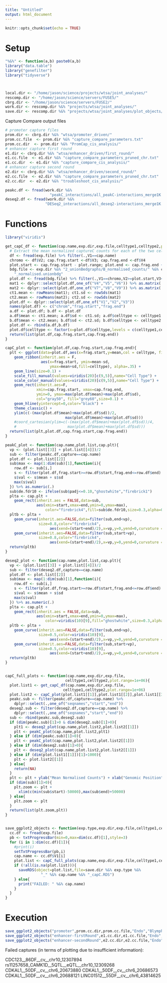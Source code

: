 ```yaml
---
title: "Untitled"
output: html_document
---
```


```r
knitr::opts_chunk$set(echo = TRUE)
```

# Setup 


```r

"%&%" <- function(a,b) paste0(a,b)
library("data.table")
library("genefilter")
library("tidyverse")



local.dir <- "/home/jason/science/projects/wtsa/joint_analyses/"
rescomp.dir <- "/home/jason/science/servers/FUSE5/"
cbrg.dir <- "/home/jason/science/servers/FUSE2/"
work.dir <- rescomp.dir %&% "projects/wtsa/joint_analyses/"
save.dir <- rescomp.dir %&% "projects/wtsa/joint_analyses/plot_objects/"

```


Capture Compare output files 

```r

# promoter capture files 
prom.dir <- cbrg.dir %&% "wtsa/promoter_driven/"
prom.cc.file  <- prom.dir %&% "capture_compare_parameters.txt"
prom.cc.dir  <- prom.dir %&% "PromCap_cis_analysis/"
# enhancer capture first round  
e1.dir <- cbrg.dir %&% "wtsa/enhancer_driven/first_round/"
e1.cc.file  <- e1.dir %&% "capture_compare_parameters_pruned_chr.txt"
e1.cc.dir  <- e1.dir %&% "capture_compare_cis_analysis/"
# enhancer capture second round  
e2.dir <- cbrg.dir %&% "wtsa/enhancer_driven/second_round/"
e2.cc.file  <- e2.dir %&% "capture_compare_parameters_pruned_chr.txt"
e2.cc.dir  <- e2.dir %&% "troubleshoot_cis_analysis/"

```


```r

peakc.df <- fread(work.dir %&% 
                    "peakC_interactions/all_peakC-interactions_merge1K.txt")
deseq2.df <- fread(work.dir %&%
                  "DESeq2_interactions/all_deseq2-interactions_merge1K.txt")

```



# Functions

```r

library("viridis")

get_capC_df <- function(cap.name,exp.dir,exp.file,celltype1,celltype2,plot.range=1e+06){
  # Extract the mean normalized captureC counts for each of the two cell types 
  df <- fread(exp.file) %>% filter(.,V1==cap.name)
  chromo <- df$V2; cap.frag.start <-df$V3; cap.frag.end <-df$V4
  plot.start <- cap.frag.start - plot.range; plot.end <- cap.frag.end + plot.range
  bdg.file <- exp.dir %&% "2_unionBedgraphs/B_normalised_counts/" %&% cap.name %&%
    "_normalised.unionbdg"
  plot.df <- fread(bdg.file) %>% filter(.,V1==chromo,V2>=plot.start,V3<=plot.end)
  mat1 <- dplyr::select(plot.df,one_of("V4","V5","V6")) %>% as.matrix(.)
  mat2 <- dplyr::select(plot.df,one_of("V7","V8","V9")) %>% as.matrix(.)
  ct1.mean <- rowMeans(mat1); ct1.sd <- rowSds(mat1)
  ct2.mean <- rowMeans(mat2); ct2.sd <- rowSds(mat2)
  plot.df <- dplyr::select(plot.df,one_of("V1","V2","V3"))
  names(plot.df) <- c("chrom","frag.start","frag.end")
  a.df <- plot.df; b.df <- plot.df
  a.df$mean <- ct1.mean; a.df$sd <- ct1.sd; a.df$celltype <- celltype1
  b.df$mean <- ct2.mean; b.df$sd <- ct2.sd; b.df$celltype <- celltype2
  plot.df <- rbind(a.df,b.df)
  plot.df$celltype <- factor(x=plot.df$celltype,levels = c(celltype1,celltype2))
  return(list(plot.df,cap.frag.start,cap.frag.end))
}

capC_plot <- function(plot.df,cap.frag.start,cap.frag.end){
  plt <- ggplot(data=plot.df,aes(x=frag.start,y=mean,col = celltype, fill = celltype)) + 
    geom_ribbon(inherit.aes = F,
                aes(x=frag.start, ymin=mean-sd, 
                    ymax=mean+sd,fill=celltype), alpha=.35) + 
    geom_line(size=0.1) + 
    scale_fill_manual(values=viridis(20)[c(9,5)],name="Cell Type") +
    scale_color_manual(values=viridis(20)[c(9,5)],name="Cell Type") + 
    geom_rect(inherit.aes=F, 
              xmin=cap.frag.start, xmax=cap.frag.end, 
              ymin=0, ymax=max(plot.df$mean)+max(plot.df$sd),
              col="gray50", fill="grey60",size=0.1) + 
    geom_hline(yintercept=0,color="black") + 
    theme_classic() + 
    ylim(c(-(max(plot.df$mean)+max(plot.df$sd))/2,
                           max(plot.df$mean)+max(plot.df$sd)))
    #coord_cartesian(ylim=c(-(max(plot.df$mean)+max(plot.df$sd))/4,
    #                       max(plot.df$mean)+max(plot.df$sd)))
  return(list(plt,plot.df,cap.frag.start,cap.frag.end))
}

peakC_plot <- function(cap.name,plot.list,cap.plt){
  vp <- (plot.list[[3]] + plot.list[[4]])/2
  sub <- filter(peakc.df,capture==cap.name)
  plot.df <- plot.list[[2]]
  sub$max <- map(1:dim(sub)[1],function(i){
    row.df <- sub[i,]
    s <- filter(plot.df,frag.start>=row.df$start,frag.end<=row.df$end)
    s$val <- s$mean + s$sd
    max(s$val)
  }) %>% as.numeric(.)
  sub$de.fdr10 <- ifelse(sub$padj<=0.10,"ghostwhite","firebrick1")
  plta <- cap.plt + 
    geom_rect(inherit.aes = FALSE,data=sub,
              aes(xmin=start,xmax=end,ymin=0,ymax=max),
                  color="firebrick4",fill=sub$de.fdr10,size=0.3,alpha=0.3) 
  pltb <- plta + 
    geom_curve(inherit.aes=FALSE,data=filter(sub,end<vp),
               size=0.8,color="firebrick4",
                    aes(xend=(start+end)/2),x=vp,y=0,yend=0,curvature = -0.5) + 
    geom_curve(inherit.aes=FALSE,data=filter(sub,start>vp),
               size=0.8,color="firebrick4",
                    aes(xend=(start+end)/2),x=vp,y=0,yend=0,curvature = 0.5)
  return(pltb)
}

deseq2_plot <- function(cap.name,plot.list,cap.plt){
  vp <- (plot.list[[3]] + plot.list[[4]])/2
  sub <- filter(deseq2.df,capture==cap.name)
  plot.df <- plot.list[[2]]
  sub$max <- map(1:dim(sub)[1],function(i){
    row.df <- sub[i,]
    s <- filter(plot.df,frag.start>=row.df$start,frag.end<=row.df$end)
    s$val <- s$mean + s$sd
    max(s$val)
  }) %>% as.numeric(.)
  plta <- cap.plt + 
    geom_rect(inherit.aes = FALSE,data=sub,
              aes(xmin=start,xmax=end,ymin=0,ymax=max),
                  color=viridis(10)[9],fill="ghostwhite",size=0.3,alpha=0.3) 
  pltb <- plta + 
    geom_curve(inherit.aes=FALSE,data=filter(sub,end<vp),
               size=0.5,color=viridis(10)[9],
                    aes(xend=(start+end)/2),x=vp,y=0,yend=0,curvature = -0.5) + 
    geom_curve(inherit.aes=FALSE,data=filter(sub,start>vp),
               size=0.5,color=viridis(10)[9],
                    aes(xend=(start+end)/2),x=vp,y=0,yend=0,curvature = 0.5)
  return(pltb)
}


capC_full_plots <- function(cap.name,exp.dir,exp.file,
                           celltype1,celltype2,plot.range=1e+06){
  plot.list1 <- get_capC_df(cap.name,exp.dir,exp.file,
                          celltype1,celltype2,plot.range=1e+06)  
  plot.list2 <- capC_plot(plot.list1[[1]],plot.list1[[2]],plot.list1[[3]])
  peakc.sub <- filter(peakc.df,capture==cap.name) %>% 
    dplyr::select(.,one_of("seqnames","start","end"))
  deseq2.sub <- filter(deseq2.df,capture==cap.name) %>% 
    dplyr::select(.,one_of("seqnames","start","end"))
  sub <- rbind(peakc.sub,deseq2.sub)
  if (dim(peakc.sub)[1]>0 & dim(deseq2.sub)[1]>0){
    plt1 <- deseq2_plot(cap.name,plot.list2,plot.list2[[1]])
    plt <- peakC_plot(cap.name,plot.list2,plt1)
  } else if (dim(peakc.sub)[1]>0){
    plt <- peakC_plot(cap.name,plot.list2,plot.list2[[1]])
  } else if (dim(deseq2.sub)[1]>0){
    plt <- deseq2_plot(cap.name,plot.list2,plot.list2[[1]])
  } else if (dim(plot.list1[[1]])[1]>1000){
    plt <- plot.list2[[1]]
  } else{
    return(NA)
  }
  plt <- plt + ylab("Mean Normalised Counts") + xlab("Genomic Position")
  if (dim(sub)[1]>0){
    plt.zoom <- plt + 
      xlim(c(min(sub$start)-50000),max(sub$end)+50000)    
  } else{
    plt.zoom <- plt
  }
  return(list(plt.zoom,plt))
}


save_ggplot2_objects <- function(exp.type,exp.dir,exp.file,celltype1,celltype2){
  cc.df <- fread(exp.file)
  pb <- txtProgressBar(min=0,max=dim(cc.df)[1],style=3)
  for (i in 1:dim(cc.df)[1]){
    #print(i)
    setTxtProgressBar(pb,i)
    cap.name <- cc.df$V1[i]
    plot.list <- capC_full_plots(cap.name,exp.dir,exp.file,celltype1,celltype2)
    if (!all(is.na(plot.list))){
      saveRDS(object=plot.list,file=save.dir %&% exp.type %&% 
                "_" %&% cap.name %&% "_capC.RDS")      
    } else{
      print("FAILED: " %&% cap.name)
    }
  }
}

```



# Execution  

```r

save_ggplot2_objects("promoter",prom.cc.dir,prom.cc.file,"Endo","Blymph")
save_ggplot2_objects("enhancer-firstRound",e1.cc.dir,e1.cc.file,"Endo","hESC")
save_ggplot2_objects("enhancer-secondRound",e2.cc.dir,e2.cc.file,"Endo","hESC")

```

Failed captures (in terms of plotting due to insufficient information): 

CDC123__86DF__cv__chr10_12307894
rs11257658_CAMK1D__5QTL__eQTL__chr10_12309268
CDKAL1__50DF__cv__chr6_20673880
CDKAL1__50DF__cv__chr6_20686573
CDKAL1__50DF__cv__chr6_20688121
LINC01512__55DF__cv__chr6_43814625



